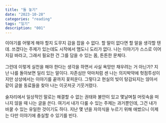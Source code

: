 ```yaml
---
title: "돌 놓기"
date: "2023-10-28"
categories: "reading"
tags: "일기"
description: "001"
---
```


이야기를 어떻게 해야 할지 도무지 감을 잡을 수 없다. 할 말이 없다면 할 말을 생각할 텐데. 쓰겠다는 주제가 있는데도 시작에서 맴도니 도리가 없다. 나는 이야기가 스스로 이어지길 바라고, 그래서 필요한 건 그를 담을 수 있는 몸, 튼튼한 문체다.  
<br/>
그런데 이렇게 실천을 해야 한다는 생각을 하면서 사실 욕망만 채우려는 거 아닌가? 지난 나를 돌아보면 일리 있는 말이다. 자존심만 악마처럼 센 나는 의지박약에 헛점투성이지만 상상에서는 이야기를 끝까지 꽃피운다. 그렇다고 현실의 빚이 탕감되지는 않아서 같이 글쓸 동료들을 찾아 나는 이곳저곳 기웃거렸다.  
<br/>
술자리에서 일상적인 말로는 해결할 수 없는 권태와 불안이 있고 몇날며칠 머릿속을 떠나지 않을 때 나는 글을 쓴다. 여기서 내가 다룰 수 있는 주제는 과거뿐인데, 그건 내가 바꿀 수 있는 유일한 것이기도 하다. 지난 몇 년을 자의식을 누르기 위해 애썼으니 이제는 다만 이야기에 충실할 수 있기를 빈다.